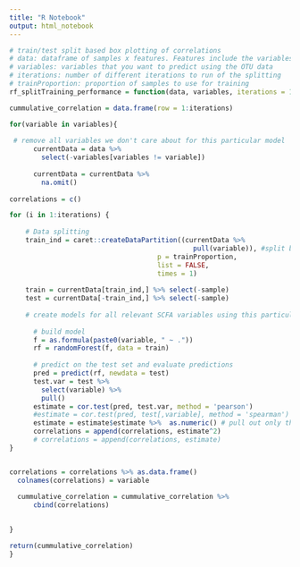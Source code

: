 ```yaml
---
title: "R Notebook"
output: html_notebook
---
```


```r
# train/test split based box plotting of correlations
# data: dataframe of samples x features. Features include the variables you want to predict
# variables: variables that you want to predict using the OTU data
# iterations: number of different iterations to run of the splitting
# trainProportion: proportion of samples to use for training
rf_splitTraining_performance = function(data, variables, iterations = 100, trainProportion = 0.8){

cummulative_correlation = data.frame(row = 1:iterations)

for(variable in variables){
      
 # remove all variables we don't care about for this particular model
      currentData = data %>% 
        select(-variables[variables != variable])
      
      currentData = currentData %>%
        na.omit()
      
correlations = c()

for (i in 1:iterations) {
    
    # Data splitting
    train_ind = caret::createDataPartition((currentData %>%
                                              pull(variable)), #split based on labe column
                                     p = trainProportion,
                                     list = FALSE,
                                     times = 1)
    
    train = currentData[train_ind,] %>% select(-sample)
    test = currentData[-train_ind,] %>% select(-sample)
  
    # create models for all relevant SCFA variables using this particular spli
    
      # build model
      f = as.formula(paste0(variable, " ~ ."))
      rf = randomForest(f, data = train)
      
      # predict on the test set and evaluate predictions
      pred = predict(rf, newdata = test)
      test.var = test %>%
        select(variable) %>%
        pull()
      estimate = cor.test(pred, test.var, method = 'pearson')
      #estimate = cor.test(pred, test[,variable], method = 'spearman')
      estimate = estimate$estimate %>%  as.numeric() # pull out only the rho estimate
      correlations = append(correlations, estimate^2)
      # correlations = append(correlations, estimate)
}


correlations = correlations %>% as.data.frame()
  colnames(correlations) = variable
  
  cummulative_correlation = cummulative_correlation %>%
      cbind(correlations)

  
}

return(cummulative_correlation)
}
```
